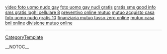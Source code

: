 <a href= http://uomo-nudo.squirtingtits.cn/video-foto-uomo-nudo-gay.html >video foto uomo nudo gay</a>   <a href= http://uomo-nudo.squirtingtits.cn/foto-uomo-gay-nudi-gratis.html >foto uomo gay nudi gratis</a>   <a href= http://sms-gratis.squirtingtits.cn/gratis-sms.html >gratis sms good info</a>   <a href= http://sms-gratis.squirtingtits.cn/sms-gratis-loghi-cellulare.html >sms gratis loghi cellulare 8</a>   <a href= http://mutuo.squirtingtits.cn/preventivo-online-mutuo.html >preventivo online mutuo</a>   <a href= http://mutuo.squirtingtits.cn/mutuo-acquisto-casa.html >mutuo acquisto casa</a>   <a href= http://uomo-nudo.squirtingtits.cn/foto-uomo-nudo-gratis.html >foto uomo nudo gratis 10</a>   <a href= http://mutuo.squirtingtits.cn/finanziaria-mutuo-tasso-zero-online.html >finanziaria mutuo tasso zero online</a>   <a href= http://mutuo.squirtingtits.cn/mutuo-casa-bnl-online.html >mutuo casa bnl online</a>   <a href= http://mutuo.squirtingtits.cn/divisione-mutuo-online.html >divisione mutuo online</a>
----
[[CategoryTemplate]]

__NOTOC__